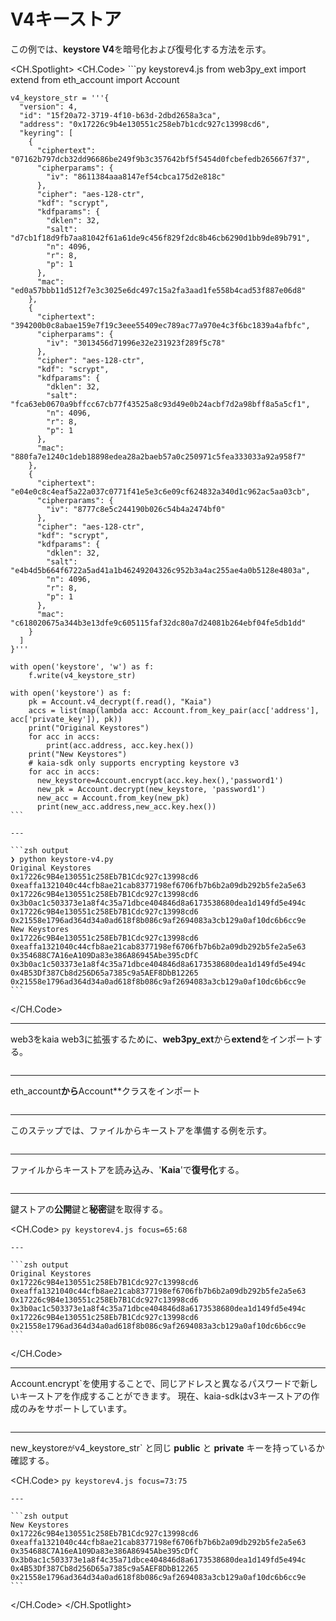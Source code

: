# V4キーストア

この例では、**keystore V4**を暗号化および復号化する方法を示す。

<CH.Spotlight>
  <CH.Code>
    ```py keystorev4.js
    from web3py_ext import extend
    from eth_account import Account

    v4_keystore_str = '''{
      "version": 4,
      "id": "15f20a72-3719-4f10-b63d-2dbd2658a3ca",
      "address": "0x17226c9b4e130551c258eb7b1cdc927c13998cd6",
      "keyring": [
        {
          "ciphertext": "07162b797dcb32dd96686be249f9b3c357642bf5f5454d0fcbefedb265667f37",
          "cipherparams": {
            "iv": "8611384aaa8147ef54cbca175d2e818c"
          },
          "cipher": "aes-128-ctr",
          "kdf": "scrypt",
          "kdfparams": {
            "dklen": 32,
            "salt": "d7cb1f18d9fb7aa81042f61a61de9c456f829f2dc8b46cb6290d1bb9de89b791",
            "n": 4096,
            "r": 8,
            "p": 1
          },
          "mac": "ed0a57bbb11d512f7e3c3025e6dc497c15a2fa3aad1fe558b4cad53f887e06d8"
        },
        {
          "ciphertext": "394200b0c8abae159e7f19c3eee55409ec789ac77a970e4c3f6bc1839a4afbfc",
          "cipherparams": {
            "iv": "3013456d71996e32e231923f289f5c78"
          },
          "cipher": "aes-128-ctr",
          "kdf": "scrypt",
          "kdfparams": {
            "dklen": 32,
            "salt": "fca63eb0670a9bffcc67cb77f43525a8c93d49e0b24acbf7d2a98bff8a5a5cf1",
            "n": 4096,
            "r": 8,
            "p": 1
          },
          "mac": "880fa7e1240c1deb18898edea28a2baeb57a0c250971c5fea333033a92a958f7"
        },
        {
          "ciphertext": "e04e0c8c4eaf5a22a037c0771f41e5e3c6e09cf624832a340d1c962ac5aa03cb",
          "cipherparams": {
            "iv": "8777c8e5c244190b026c54b4a2474bf0"
          },
          "cipher": "aes-128-ctr",
          "kdf": "scrypt",
          "kdfparams": {
            "dklen": 32,
            "salt": "e4b4d5b664f6722a5ad41a1b46249204326c952b3a4ac255ae4a0b5128e4803a",
            "n": 4096,
            "r": 8,
            "p": 1
          },
          "mac": "c618020675a344b3e13dfe9c605115faf32dc80a7d24081b264ebf04fe5db1dd"
        }
      ]
    }'''

    with open('keystore', 'w') as f:
        f.write(v4_keystore_str)

    with open('keystore') as f:
        pk = Account.v4_decrypt(f.read(), "Kaia")
        accs = list(map(lambda acc: Account.from_key_pair(acc['address'], acc['private_key']), pk))
        print("Original Keystores")
        for acc in accs:
            print(acc.address, acc.key.hex())
        print("New Keystores")
        # kaia-sdk only supports encrypting keystore v3
        for acc in accs:
          new_keystore=Account.encrypt(acc.key.hex(),'password1')
          new_pk = Account.decrypt(new_keystore, 'password1')
          new_acc = Account.from_key(new_pk)
          print(new_acc.address,new_acc.key.hex())
    ```

    ---

    ```zsh output
    ❯ python keystore-v4.py
    Original Keystores
    0x17226c9B4e130551c258Eb7B1Cdc927c13998cd6 0xeaffa1321040c44cfb8ae21cab8377198ef6706fb7b6b2a09db292b5fe2a5e63
    0x17226c9B4e130551c258Eb7B1Cdc927c13998cd6 0x3b0ac1c503373e1a8f4c35a71dbce404846d8a6173538680dea1d149fd5e494c
    0x17226c9B4e130551c258Eb7B1Cdc927c13998cd6 0x21558e1796ad364d34a0ad618f8b086c9af2694083a3cb129a0af10dc6b6cc9e
    New Keystores
    0x17226c9B4e130551c258Eb7B1Cdc927c13998cd6 0xeaffa1321040c44cfb8ae21cab8377198ef6706fb7b6b2a09db292b5fe2a5e63
    0x354688C7A16eA109Da83e386A86945Abe395cDfC 0x3b0ac1c503373e1a8f4c35a71dbce404846d8a6173538680dea1d149fd5e494c
    0x4B53Df387Cb8d256D65a7385c9a5AEF8DbB12265 0x21558e1796ad364d34a0ad618f8b086c9af2694083a3cb129a0af10dc6b6cc9e
    ```
  </CH.Code>

  ---

  web3をkaia web3に拡張するために、**web3py_ext**から**extend**をインポートする。

  ```py keystorev4.js focus=1
  ```

  ---

  eth_account**から**Account\*\*クラスをインポート

  ```py keystorev4.js focus=2
  ```

  ---

  このステップでは、ファイルからキーストアを準備する例を示す。

  ```py keystorev4.js focus=4:61
  ```

  ---

  ファイルからキーストアを読み込み、'**Kaia**'で**復号化**する。

  ```py keystorev4.js focus=63:64
  ```

  ---

  鍵ストアの**公開**鍵と**秘密**鍵を取得する。

  <CH.Code>
    ```py keystorev4.js focus=65:68
    ```

    ---

    ```zsh output
    Original Keystores
    0x17226c9B4e130551c258Eb7B1Cdc927c13998cd6 0xeaffa1321040c44cfb8ae21cab8377198ef6706fb7b6b2a09db292b5fe2a5e63
    0x17226c9B4e130551c258Eb7B1Cdc927c13998cd6 0x3b0ac1c503373e1a8f4c35a71dbce404846d8a6173538680dea1d149fd5e494c
    0x17226c9B4e130551c258Eb7B1Cdc927c13998cd6 0x21558e1796ad364d34a0ad618f8b086c9af2694083a3cb129a0af10dc6b6cc9e
    ```
  </CH.Code>

  ---

  Account.encrypt\`を使用することで、同じアドレスと異なるパスワードで新しいキーストアを作成することができます。 現在、kaia-sdkはv3キーストアの作成のみをサポートしています。

  ```py keystorev4.js focus=71:72
  ```

  ---

  new_keystore`が`v4_keystore_str\` と同じ **public** と **private** キーを持っているか確認する。

  <CH.Code>
    ```py keystorev4.js focus=73:75
    ```

    ---

    ```zsh output
    New Keystores
    0x17226c9B4e130551c258Eb7B1Cdc927c13998cd6 0xeaffa1321040c44cfb8ae21cab8377198ef6706fb7b6b2a09db292b5fe2a5e63
    0x354688C7A16eA109Da83e386A86945Abe395cDfC 0x3b0ac1c503373e1a8f4c35a71dbce404846d8a6173538680dea1d149fd5e494c
    0x4B53Df387Cb8d256D65a7385c9a5AEF8DbB12265 0x21558e1796ad364d34a0ad618f8b086c9af2694083a3cb129a0af10dc6b6cc9e
    ```
  </CH.Code>
</CH.Spotlight>
